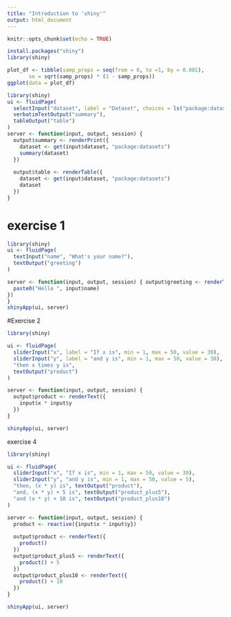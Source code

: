 ```yaml
---
title: "Introduction to 'shiny'"
output: html_document
---
```


```r
knitr::opts_chunk$set(echo = TRUE)
```

```r
install.packages("shiny")
library(shiny)
```


```r
plot_df <- tibble(samp_props = seq(from = 0, to =1, by = 0.001), 
       se = sqrt(samp_props) * (1 - samp_props))
ggplot(data = plot_df)
```

```r
library(shiny)
ui <- fluidPage(
  selectInput("dataset", label = "Dataset", choices = ls("package:datasets")),
  verbatimTextOutput("summary"),
  tableOutput("table")
)
server <- function(input, output, session) {
  output$summary <- renderPrint({
    dataset <- get(input$dataset, "package:datasets")
    summary(dataset)
  })
  
  output$table <- renderTable({
    dataset <- get(input$dataset, "package:datasets")
    dataset
  })
}
```

# exercise 1 
```r
library(shiny)
ui <- fluidPage(
  textInput("name", "What's your name?"),
  textOutput("greeting")
)

server <- function(input, output, session) { output$greeting <- renderText({
  paste0("Hello ", input$name)
}) 
}
shinyApp(ui, server)
```

#Exercise 2
```r
library(shiny)

ui <- fluidPage(
  sliderInput("x", label = "If x is", min = 1, max = 50, value = 30),
  sliderInput("y", label = "and y is", min = 1, max = 50, value = 30),
  "then x times y is",
  textOutput("product")
)

server <- function(input, output, session) {
  output$product <- renderText({ 
    input$x * input$y
  })
}

shinyApp(ui, server)
```

exercise 4
```r
library(shiny)

ui <- fluidPage(
  sliderInput("x", "If x is", min = 1, max = 50, value = 30),
  sliderInput("y", "and y is", min = 1, max = 50, value = 5),
  "then, (x * y) is", textOutput("product"),
  "and, (x * y) + 5 is", textOutput("product_plus5"),
  "and (x * y) + 10 is", textOutput("product_plus10")
)

server <- function(input, output, session) {
  product <- reactive({input$x * input$y})
  
  output$product <- renderText({ 
    product()
  })
  output$product_plus5 <- renderText({ 
    product() + 5
  })
  output$product_plus10 <- renderText({ 
    product() + 10
  })
}

shinyApp(ui, server)
```





